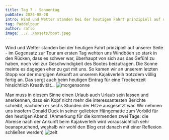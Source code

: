 ```yaml
---
title: Tag 7 - Sonnentag
pubDate: 2024-08-28
intro: Wind und Wetter standen bei der heutigen Fahrt prinzipiell auf unserer Seite.
tag: Paddeltour
author: raflo
image: ../../assets/boot.jpeg
---
```


Wind und Wetter standen bei der heutigen Fahrt prinzipiell auf unserer Seite - im Gegensatz zur Tour am ersten Tag wehten uns Windböen so stark in den Rücken, dass es schwer war, überhaupt von sich aus das Gefühl zu haben, noch viel zur Geschwindigkeit des Bootes beizutragen. Die Sonne meinte es dagegen eher zu gut mit uns. So kamen wir an unserem letzten Stopp vor der morgigen Ankunft an unserem Kajakverleih trotzdem völlig fertig an. Das sorgt auch beim heutigen Eintrag für eine Trockenzeit hinsichtlich Kreativität...
![morgensonne](../../assets/morgensonne.jpeg)

Man muss in diesem Sinne einen Urlaub auch Urlaub sein lassen und anerkennen, dass ein Kopf nicht mehr die interessantesten Berichte schreibt, nachdem er sechs Stunden der Hitze ausgesetzt war. Wir nehmen uns insofern Donald Duck in seiner geliebten Hängematte zum Vorbild für den heutigen Abend. 
(Anmerkung für die kommenden zwei Tage: die Abreise nach der Ankunft beim Kajakverleih wird voraussichtlich sehr beanspruchend, weshalb wir wohl den Blog erst danach mit einer Reflexion schließen werden)
![zelt](../../assets/zelt.jpeg)